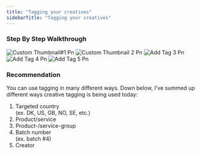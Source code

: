 ```yaml
---
title: "Tagging your creatives"
sidebarTitle: "Tagging your creatives"
---
```


### Step By Step Walkthrough

<Steps>
  <Step title='Go to "Creatives" tab'>
    <img
      src="/images/Custom_thumbnail_1.png"
      alt="Custom Thumbnail#1 Pn"
      className="mr-auto"
      style={{ width:"59%" }}
      title=""
    />
  </Step>
  <Step title="Select the creatives you want to tag.">
    <img
      src="/images/Custom_thumbnail_2.png"
      alt="Custom Thumbnail 2 Pn"
      title="Custom Thumbnail 2 Pn"
      style={{ width:"60%" }}
    />
  </Step>
  <Step title="Click “Add Tag” in the top right corner.">
    <img
      src="/images/Add_tag_3.png"
      alt="Add Tag 3 Pn"
      title="Add Tag 3 Pn"
      style={{ width:"60%" }}
    />
  </Step>
  <Step title="Choose or create a new tag for the creatives.">
    <img
      src="/images/Add_tag_4.png"
      alt="Add Tag 4 Pn"
      title="Add Tag 4 Pn"
      style={{ width:"60%" }}
    />
  </Step>
  <Step title="When you click the tag, it will be added to the selected creatives.">
    <img
      src="/images/Add_tag_5.png"
      alt="Add Tag 5 Pn"
      title="Add Tag 5 Pn"
      style={{ width:"60%" }}
    />
  </Step>
</Steps>

### **Recommendation**

You can use tagging in many different ways. Down below, I've summed up different ways creative tagging is being used today:

1. Targeted country \
   (ex. DK, US, GB, NO, SE, etc.)
2. Product/service
3. Product-/service-group
4. Batch number \
   (ex. batch #4)
5. Creator
